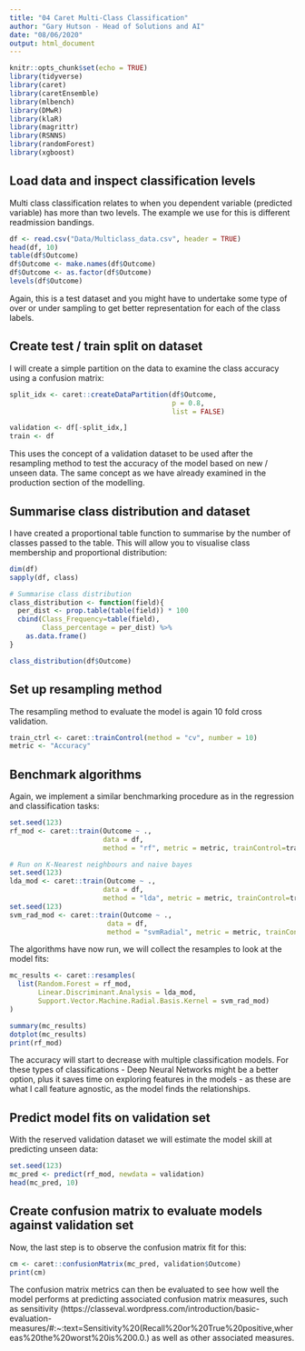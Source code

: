 ---
title: "04 Caret Multi-Class Classification"
author: "Gary Hutson - Head of Solutions and AI"
date: "08/06/2020"
output: html_document
---

```{r setup, include=FALSE}
knitr::opts_chunk$set(echo = TRUE)
library(tidyverse)
library(caret)
library(caretEnsemble)
library(mlbench)
library(DMwR)
library(klaR)
library(magrittr)
library(RSNNS)
library(randomForest)
library(xgboost)
```

## Load data and inspect classification levels

Multi class classification relates to when you dependent variable (predicted variable) has more than two levels. The example we use for this is different readmission bandings. 

```{r load_data, include=TRUE}
df <- read.csv("Data/Multiclass_data.csv", header = TRUE)
head(df, 10)
table(df$Outcome)
df$Outcome <- make.names(df$Outcome)
df$Outcome <- as.factor(df$Outcome)
levels(df$Outcome)

```

Again, this is a test dataset and you might have to undertake some type of over or under sampling to get better representation for each of the class labels. 

## Create test / train split on dataset

I will create a simple partition on the data to examine the class accuracy using a confusion matrix:

```{r split_data, include=TRUE}
split_idx <- caret::createDataPartition(df$Outcome, 
                                        p = 0.8,
                                        list = FALSE)

validation <- df[-split_idx,]
train <- df

```

This uses the concept of a validation dataset to be used after the resampling method to test the accuracy of the model based on new / unseen data. The same concept as we have already examined in the production section of the modelling. 

## Summarise class distribution and dataset

I have created a proportional table function to summarise by the number of classes passed to the table. This will allow you to visualise class membership and proportional distribution:

```{r sum_data_class, include=TRUE}
dim(df)
sapply(df, class)

# Summarise class distribution
class_distribution <- function(field){
  per_dist <- prop.table(table(field)) * 100
  cbind(Class_Frequency=table(field), 
        Class_percentage = per_dist) %>% 
    as.data.frame()
}

class_distribution(df$Outcome)

```

## Set up resampling method

The resampling method to evaluate the model is again 10 fold cross validation. 
```{r resamp_method, include=TRUE}
train_ctrl <- caret::trainControl(method = "cv", number = 10)
metric <- "Accuracy"

```

## Benchmark algorithms
Again, we implement a similar benchmarking procedure as in the regression and classification tasks:

```{r ml_bench, include=TRUE}
set.seed(123)
rf_mod <- caret::train(Outcome ~ ., 
                       data = df, 
                       method = "rf", metric = metric, trainControl=train_ctrl)

# Run on K-Nearest neighbours and naive bayes
set.seed(123)
lda_mod <- caret::train(Outcome ~ ., 
                       data = df, 
                       method = "lda", metric = metric, trainControl=train_ctrl)
set.seed(123)
svm_rad_mod <- caret::train(Outcome ~ ., 
                        data = df, 
                        method = "svmRadial", metric = metric, trainControl=train_ctrl)

```

The algorithms have now run, we will collect the resamples to look at the model fits:

```{r ml_fits, include=TRUE}
mc_results <- caret::resamples(
  list(Random.Forest = rf_mod,
       Linear.Discriminant.Analysis = lda_mod,
       Support.Vector.Machine.Radial.Basis.Kernel = svm_rad_mod)
)

summary(mc_results)
dotplot(mc_results)
print(rf_mod)
```

The accuracy will start to decrease with multiple classification models. For these types of classifications - Deep Neural Networks might be a better option, plus it saves time on exploring features in the models - as these are what I call feature agnostic, as the model finds the relationships. 

## Predict model fits on validation set
With the reserved validation dataset we will estimate the model skill at predicting unseen data:

```{r ml_preds, include=TRUE}
set.seed(123)
mc_pred <- predict(rf_mod, newdata = validation)
head(mc_pred, 10)
```

## Create confusion matrix to evaluate models against validation set

Now, the last step is to observe the confusion matrix fit for this:
```{r con_matrix, include=TRUE}
cm <- caret::confusionMatrix(mc_pred, validation$Outcome)
print(cm)
```

The confusion matrix metrics can then be evaluated to see how well the model performs at predicting associated confusion matrix measures, such as sensitivity (https://classeval.wordpress.com/introduction/basic-evaluation-measures/#:~:text=Sensitivity%20(Recall%20or%20True%20positive,whereas%20the%20worst%20is%200.0.) as well as other associated measures.

